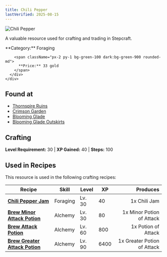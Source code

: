 ```yaml
---
title: Chili Pepper
lastVerified: 2025-08-15
---
```


<div className="flex items-start gap-6 mb-8">
  <div className="flex-shrink-0">
    <img src="/assets/resources/foraging/chili.png" alt="Chili Pepper" className="w-24 h-24 border rounded-lg" />
  </div>
  <div className="flex-1">
    <div className="space-y-2">
      <p className="text-lg text-muted-foreground">A valuable resource used for crafting and trading in Stepcraft.</p>
      <div className="flex flex-wrap gap-4 text-sm">
        <span className="px-2 py-1 bg-blue-100 dark:bg-blue-900 rounded-md">
          **Category:** Foraging
        </span>
        
        <span className="px-2 py-1 bg-green-100 dark:bg-green-900 rounded-md">
          **Price:** 33 gold
        </span>
      </div>
    </div>
  </div>
</div>

## Found at

- [Thornspire Ruins](/docs/map/individual/thornspire_ruins)
- [Crimson Garden](/docs/map/individual/crimson_garden)
- [Blooming Glade](/docs/map/individual/blooming_glade)
- [Blooming Glade Outskirts](/docs/map/individual/blooming_glade_outskirts)

## Crafting
**Level Requirement:** 30 | **XP Gained:** 40 | **Steps:** 100



## Used in Recipes

This resource is used in the following crafting recipes:

| Recipe | Skill | Level | XP | Produces |
|--------|-------|-------|----|---------:|
| **[Chili Pepper Jam](/docs/items/individual/chili_pepper_jam)** | Foraging | Lv. 30 | 40 | 1x Chili Jam |
| **[Brew Minor Attack Potion](/docs/items/individual/minor_attack_potion)** | Alchemy | Lv. 30 | 80 | 1x Minor Potion of Attack |
| **[Brew Attack Potion](/docs/items/individual/attackpotion)** | Alchemy | Lv. 60 | 800 | 1x Potion of Attack |
| **[Brew Greater Attack Potion](/docs/items/individual/greater_attack_potion)** | Alchemy | Lv. 90 | 6400 | 1x Greater Potion of Attack |
